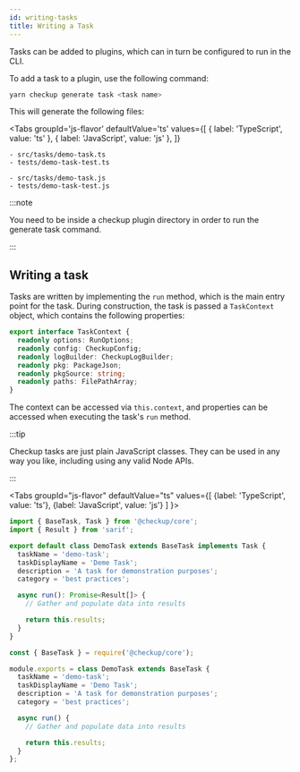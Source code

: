 ```yaml
---
id: writing-tasks
title: Writing a Task
---
```



Tasks can be added to plugins, which can in turn be configured to run in the CLI.

To add a task to a plugin, use the following command:

```bash
yarn checkup generate task <task name>
```

This will generate the following files:

<Tabs
  groupId='js-flavor'
  defaultValue='ts'
  values={[
    { label: 'TypeScript', value: 'ts' },
    { label: 'JavaScript', value: 'js' },
  ]}
>
  <TabItem value='ts'>

    - src/tasks/demo-task.ts
    - tests/demo-task-test.ts

  </TabItem>
  <TabItem value='js'>

    - src/tasks/demo-task.js
    - tests/demo-task-test.js

  </TabItem>
</Tabs>

:::note

You need to be inside a checkup plugin directory in order to run the generate task command.

:::

## Writing a task

Tasks are written by implementing the `run` method, which is the main entry point for the task. During construction, the task is passed a `TaskContext` object, which contains the following properties:

```typescript
export interface TaskContext {
  readonly options: RunOptions;
  readonly config: CheckupConfig;
  readonly logBuilder: CheckupLogBuilder;
  readonly pkg: PackageJson;
  readonly pkgSource: string;
  readonly paths: FilePathArray;
}
```

The context can be accessed via `this.context`, and properties can be accessed when executing the task's `run` method.

:::tip

Checkup tasks are just plain JavaScript classes. They can be used in any way you like, including using any valid Node APIs.

:::

<Tabs
groupId="js-flavor"
defaultValue="ts"
values={[
{label: 'TypeScript', value: 'ts'},
{label: 'JavaScript', value: 'js'}
]
}>
<TabItem value="ts">

```ts title="/tasks/demo-task.ts"
import { BaseTask, Task } from '@checkup/core';
import { Result } from 'sarif';

export default class DemoTask extends BaseTask implements Task {
  taskName = 'demo-task';
  taskDisplayName = 'Deme Task';
  description = 'A task for demonstration purposes';
  category = 'best practices';

  async run(): Promise<Result[]> {
    // Gather and populate data into results

    return this.results;
  }
}
```

  </TabItem>
  <TabItem value="js">

```js title="/tasks/demo-task.js"
const { BaseTask } = require('@checkup/core');

module.exports = class DemoTask extends BaseTask {
  taskName = 'demo-task';
  taskDisplayName = 'Demo Task';
  description = 'A task for demonstration purposes';
  category = 'best practices';

  async run() {
    // Gather and populate data into results

    return this.results;
  }
};
```

  </TabItem>
</Tabs>
